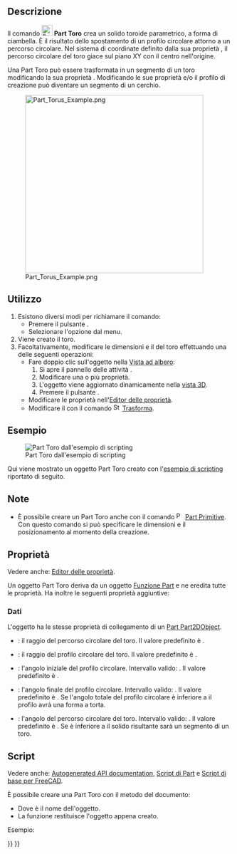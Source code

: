 <languages/>

{{Docnav
|[[Part_Cone/it|Cono]]
|[[Part_Tube/it|Tubo]]
|[[Part_Workbench/it|Part]]
|IconL=Part_Cone.svg
|IconR=Part_Tube.svg
|IconC=Workbench_Part.svg
}}

{{GuiCommand/it
|Name=Part Torus
|Name/it=Part Toro
|MenuLocation=Parte → Primitive → Toro
|Workbenches=[[Part_Workbench/it|Part]]
|SeeAlso=[[Part_Primitives/it|Part Primitive]]
}}

<span id="Description"></span>
== Descrizione ==

Il comando [[Image:Part_Torus.svg|24px]] '''Part Toro''' crea un solido toroide parametrico, a forma di ciambella. È il risultato dello spostamento di un profilo circolare attorno a un percorso circolare. Nel sistema di coordinate definito dalla sua proprietà {{PropertyData|Placement}}, il percorso circolare del toro giace sul piano XY con il centro nell'origine.

Una Part Toro può essere trasformata in un segmento di un toro modificando la sua proprietà {{PropertyData|Angle3}}. Modificando le sue proprietà {{PropertyData|Angle1}} e/o {{PropertyData|Angle2}} il profilo di creazione può diventare un segmento di un cerchio.

[[Image:Part_Torus_Example.png|400px]]

<span id="Usage"></span>
== Utilizzo ==

<div class="mw-translate-fuzzy">
# Esistono diversi modi per richiamare il comando:
#* Premere il pulsante {{Button|[[Image:Part_Torus.svg|16px]] [[Part_Torus/it|Toro]]}}.
#* Selezionare l'opzione {{MenuCommand|Parte → Primitive → [[Image:Part_Torus.svg|16px]] Toro}} dal menu.
# Viene creato il toro.
# Facoltativamente, modificare le dimensioni e il {{PropertyData|Placement}} del toro effettuando una delle seguenti operazioni:
#* Fare doppio clic sull'oggetto nella [[Tree_view/it|Vista ad albero]]:
#*# Si apre il pannello delle attività {{MenuCommand|Primitive geometriche}}.
#*# Modificare una o più proprietà.
#*# L'oggetto viene aggiornato dinamicamente nella [[3D_view/it|vista 3D]].
#*# Premere il pulsante {{Button|OK}}.
#* Modificare le proprietà nell'[[Property_editor|Editor delle proprietà]].
#* Modificare il {{PropertyData|Placement}} con il comando [[Image:Std_TransformManip.svg|16px]] [[Std_TransformManip/it|Trasforma]].
</div>

<span id="Example"></span>
== Esempio ==

[[Image:Part_Torus_Scripting_Example.png|thumb|Part Toro dall'esempio di scripting]]

Qui viene mostrato un oggetto Part Toro creato con l'[[#Script|esempio di scripting]] riportato di seguito.

<span id="Notes"></span>
== Note ==

* È possibile creare un Part Toro anche con il comando [[Image:Part_Primitives.svg|16px]] [[Part_Primitives/it|Part Primitive]]. Con questo comando si può specificare le dimensioni e il posizionamento al momento della creazione.

<span id="Properties"></span>
== Proprietà ==

Vedere anche: [[Property_editor/it|Editor delle proprietà]].

Un oggetto Part Toro deriva da un oggetto [[Part_Feature/it|Funzione Part]] e ne eredita tutte le proprietà. Ha inoltre le seguenti proprietà aggiuntive:

<span id="Data"></span>
=== Dati ===

{{TitleProperty|Attachment}}

L'oggetto ha le stesse proprietà di collegamento di un [[Part_Part2DObject/it#Dati|Part Part2DObject]].

{{TitleProperty|Torus}}

* {{PropertyData|Radius1|Length}}: il raggio del percorso circolare del toro. Il valore predefinito è {{Value|10mm}}.
* {{PropertyData|Radius2|Length}}: il raggio del profilo circolare del toro. Il valore predefinito è {{Value|2mm}}.
* {{PropertyData|Angle1|Angle}}: l'angolo iniziale del profilo circolare. Intervallo valido: {{Value|-180° &lt;&#61; valore &lt;&#61; 180°}}. Il valore predefinito è {{Value|-180°}}.
* {{PropertyData|Angle2|Angle}}: l'angolo finale del profilo circolare. Intervallo valido: {{Value|-180° &lt;&#61; valore &lt;&#61; 180°}}. Il valore predefinito è {{Value|180°}}. Se l'angolo totale del profilo circolare è inferiore a {{Value|360°}} il profilo avrà una forma a torta.
* {{PropertyData|Angle3|Angle}}: l'angolo del percorso circolare del toro. Intervallo valido: {{Value|0° &lt; valore &lt;&#61; 360°}}. Il valore predefinito è {{Value|360°}}. Se è inferiore a {{Value|360°}} il solido risultante sarà un segmento di un toro.

<span id="Scripting"></span>
== Script ==

Vedere anche: [https://freecad.github.io/SourceDoc/ Autogenerated API documentation], [[Part_scripting/it|Script di Part]] e [[FreeCAD_Scripting_Basics/it|Script di base per FreeCAD]].

È possibile creare una Part Toro con il metodo {{Incode|addObject()}} del documento:

{{Code|code=
torus = FreeCAD.ActiveDocument.addObject("Part::Torus", "myTorus")
}}

* Dove {{Incode|"myTorus"}} è il nome dell'oggetto.
* La funzione restituisce l'oggetto appena creato.

Esempio:

{{Code|code=
import FreeCAD as App

doc = App.activeDocument()

torus = doc.addObject("Part::Torus", "myTorus")
torus.Radius1 = 20
torus.Radius2 = 10
torus.Angle1 = -90
torus.Angle2 = 45
torus.Angle3 = 270
torus.Placement = App.Placement(App.Vector(1, 2, 3), App.Rotation(30, 45, 10))

doc.recompute()
}}


{{Docnav
|[[Part_Cone/it|Cono]]
|[[Part_Tube/it|Tubo]]
|[[Part_Workbench/it|Part]]
|IconL=Part_Cone.svg
|IconR=Part_Tube.svg
|IconC=Workbench_Part.svg
}}

{{Part_Tools_navi{{#translation:}}}}
{{Userdocnavi{{#translation:}}}}